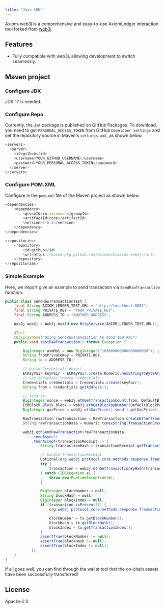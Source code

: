 ```yaml
---
title: "Java SDK"
---
```


Axiom-web3j is a comprehensive and easy-to-use AxiomLedger interaction tool forked from [web3j](https://github.com/web3j/web3j).

## Features

- Fully compatible with web3j, allowing development to switch seamlessly.

## Maven project

### Configure JDK

JDK 17 is needed.

### Configure Repo

Currently, the Jar package is published on GitHub Packages. To download, you need to get `PERSONAL_ACCESS_TOKEN`
from GitHub `Developer settings` and set the repository source in Maven's `settings.xml`, as shown below.

```javascript
<servers>
  <server>
    <id>github</id>
    <username>YOUR_GITHUB_USERNAME</username>
    <password>YOUR_PERSONAL_ACCESS_TOKEN</password>
  </server>
</servers>
```

### Configure POM.XML

Configure in the `pom.xml` file of the Maven project as shown below.

```javascript
<dependencies>
    <dependency>
        <groupId>io.axiomesh</groupId>
        <artifactId>core</artifactId>
        <version>0.0.1</version>
    </dependency>
</dependencies>

<repositories>
    <repository>
        <id>github</id>
        <url>https://maven.pkg.github.com/axiomesh/axiom-web3j</url>
    </repository>
</repositories>
```

### Simple Example

Here, we import give an example to send transaction via `SendRawTransaction` function.

```java
public class SendRawTransactionTest {
    final String AXIOM_LEDGER_TEST_URL = "http://localhost:8881";
    final String PRIVATE_KEY = "YOUR_PRIVATE_KEY";
    final String ADDRESS_TO = "ANOTHER_ADDRESS";

    Web3j web3j = Web3j.build(new HttpService(AXIOM_LEDGER_TEST_URL));

    @Test
    @DisplayName("Using SendRawTransaction to send 100 AXC")
    public void testRawTransaction() throws Exception {

        BigInteger axmMol = new BigInteger("100000000000000000000"); // send 100 AXC
        String fromPrivateKey = PRIVATE_KEY;
        String to = ADDRESS_TO;

        // build Credentials object
        ECKeyPair keyPair = ECKeyPair.create(Numeric.hexStringToByteArray(fromPrivateKey));
        // use ECKeyPair create Credentials
        Credentials credentials = Credentials.create(keyPair);
        String from = credentials.getAddress();

        // send tx
        BigInteger nonce = web3j.ethGetTransactionCount(from, DefaultBlockParameterName.LATEST).send().getTransactionCount();
        EthBlock.Block block = web3j.ethGetBlockByNumber(DefaultBlockParameterName.LATEST, true).send().getBlock();
        BigInteger gasPrice = web3j.ethGasPrice().send().getGasPrice();

        RawTransaction rawTransaction = RawTransaction.createEtherTransaction(nonce, gasPrice, block.getGasLimit(), to, axmMol);
        String rawTransactionData = Numeric.toHexString(TransactionEncoder.signMessage(rawTransaction, credentials));

        web3j.ethSendRawTransaction(rawTransactionData)
            .sendAsync()
            .thenAccept(transactionReceipt -> {
                String transactionHash = transactionReceipt.getTransactionHash();

                // handle TransactionReceipt
                Optional<org.web3j.protocol.core.methods.response.Transaction> transaction = null;
                try {
                    transaction = web3j.ethGetTransactionByHash(transactionHash).send().getTransaction();
                } catch (IOException e) {
                    throw new RuntimeException(e);
                }

                BigInteger blockNumber = null;
                String blockHash = null;
                BigInteger blockIndex = null;
                if (transaction.isPresent()) {
                    org.web3j.protocol.core.methods.response.Transaction tx = transaction.get();

                    blockNumber = tx.getBlockNumber();
                    blockHash = tx.getBlockHash();
                    blockIndex = tx.getTransactionIndex();
                }
                assertTrue(blockNumber != null);
                assertTrue(blockHash != null);
                assertTrue(blockIndex != null);
            });
    }
}
```

If all goes well, you can find through the wallet tool that the on-chain assets have been successfully transferred!

## License

Apache 2.0
